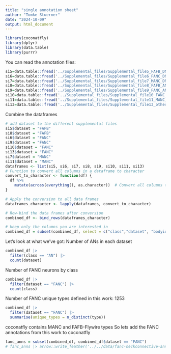 ```yaml
---
title: "single annotation sheet"
author: "Tomke Stuerner"
date: "2024-10-09"
output: html_document
---
```


```r
library(coconatfly)
library(dplyr)
library(data.table)
library(purrr)
```

You can read the annotation files:
```r
si5=data.table::fread('../Supplemental_files/Supplemental_file5_FAFB_DNs.tsv')
si6=data.table::fread('../Supplemental_files/Supplemental_file6_FANC_DNs.tsv')
si7=data.table::fread('../Supplemental_files/Supplemental_file7_MANC_DNs.tsv')
si8=data.table::fread('../Supplemental_files/Supplemental_file8_FAFB_ANs_SAs.tsv')
si9=data.table::fread('../Supplemental_files/Supplemental_file9_FANC_ANs.tsv')
si10=data.table::fread('../Supplemental_files/Supplemental_file10_FANC_SAs.tsv')
si11=data.table::fread('../Supplemental_files/Supplemental_file11_MANC_ANs.tsv')
si13=data.table::fread('../Supplemental_files/Supplemental_file13_other_MANC_FANC_matching.tsv')
```

Combine the dataframes
```r
# add dataset to the different supplemental files
si5$dataset = "FAFB"
si8$dataset = "FAFB"
si6$dataset = "FANC"
si9$dataset = "FANC"
si10$dataset = "FANC"
si13$dataset = "FANC"
si7$dataset = "MANC"
si11$dataset = "MANC"
dataframes <- list(si5, si6, si7, si8, si9, si10, si11, si13)
# Function to convert all columns in a dataframe to character
convert_to_character <- function(df) {
  df %>%
    mutate(across(everything(), as.character))  # Convert all columns to character
}

# Apply the conversion to all data frames
dataframes_character <- lapply(dataframes, convert_to_character)

# Row-bind the data frames after conversion
combined_df <- bind_rows(dataframes_character)

# keep only the columns you are interested in
combined_df = subset(combined_df, select = c("class","dataset", "bodyid", "cell_id","supervoxel_id", "root_id", "group", "side", "type","synonym", "soma_division","neuropil", "neuropilgroup","cluster","hemilineage"))
```

Let's look at what we've got: Number of ANs in each dataset
```r
combined_df |>
  filter(class == "AN") |>
  count(dataset)
```
Number of FANC neurons by class
```r
combined_df |>
  filter(dataset == "FANC") |>
  count(class)
```
Number of FANC unique types defined in this work: 1253
```r
combined_df |> 
  filter(dataset == "FANC") |> 
  summarise(unique_types = n_distinct(type))
```

coconatfly contains MANC and FAFB-Flywire types
So lets add the FANC annotations from this work to coconatfly 
```r
fanc_anns = subset(combined_df, combined_df$dataset == "FANC")
# fanc_anns |> arrow::write_feather('../../data/fanc-neckconnective-anns.feather')
```


